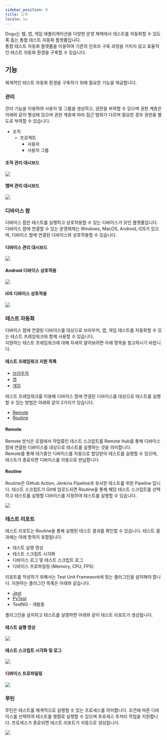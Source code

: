 ```yaml
---
sidebar_position: 0
title: 소개
locale: ko
---
```


Dogu는 웹, 앱, 게임 애플리케이션을 다양한 운영 체제에서 테스트를 자동화할 수 있도록 돕는 통합 테스트 자동화 플랫폼입니다.  
통합 테스트 자동화 플랫폼을 이용하여 기존의 인프라 구축 과정을 거치지 않고 효율적인 테스트 자동화 환경을 구축할 수 있습니다.

## 기능

체계적인 테스트 자동화 환경을 구축하기 위해 필요한 기능을 제공합니다.

### 관리

관리 기능을 이용하여 사용자 및 그룹을 생성하고, 권한을 부여할 수 있으며 권한 계층은 아래와 같이 형성돼 있으며 권한 계층에 따라 접근 범위가 다르며 필요한 경우 권한을 별도로 부여할 수 있습니다.

- 조직
  - 프로젝트
    - 사용자
    - 사용자 그룹

#### 조직 관리 대시보드

<img src="/ko/img/get-started/management-organization.png" />

#### 멤버 관리 대시보드

<img src="/ko/img/get-started/management-member.png" />

### 디바이스 팜

디바이스 팜은 테스트를 실행하고 상호작용할 수 있는 디바이스가 모인 플랫폼입니다. 디바이스 팜에 연결할 수 있는 운영체제는 Windows, MacOS, Android, iOS가 있으며, 디바이스 팜에 연결된 디바이스와 상호작용할 수 있습니다.

#### 디바이스 관리 대시보드

<img src="/ko/img/get-started/device-dashboard.png" />

#### Android 디바이스 상호작용

<img src="/ko/img/get-started/device-android-streaming.gif" />

#### iOS 디바이스 상호작용

<img src="/ko/img/get-started/device-ios-streaming.gif" />

### 테스트 자동화

디바이스 팜에 연결된 디바이스를 대상으로 브라우저, 앱, 게임 테스트를 자동화할 수 있는 테스트 프레임워크와 함께 사용할 수 있습니다.  
지원하는 테스트 프레임워크에 대해 자세히 알아보려면 아래 항목을 참고하시기 바랍니다.

#### 테스트 프레임워크 지원 목록

- [브라우저](/ko/test-automation/browser)
- [앱](/ko/test-automation/mobile)
- [게임](/ko/test-automation/game)

테스트 프레임워크를 이용해 디바이스 팜에 연결된 디바이스를 대상으로 테스트를 실행할 수 있는 방법은 아래와 같이 2가지가 있습니다.

- [Remote](/ko/routine)
- [Routine](/ko/routine)

#### Remote

Remote 방식은 로컬에서 작업중인 테스트 스크립트를 Remote Hub를 통해 디바이스 팜에 연결된 디바이스를 대상으로 테스트를 실행하는 것을 의미합니다.  
Remote를 통해 대기중인 디바이스를 자동으로 할당받아 테스트를 실행할 수 있으며, 테스트가 종료되면 디바이스를 자동으로 반납합니다.

#### Routine

Routine은 Github Action, Jenkins Pipeline과 유사한 테스트를 위한 Pipeline 입니다.
테스트 스크립트가 Git에 업로드되면 Routine을 통해 해당 테스트 스크립트를 선택하고 테스트를 실행할 디바이스를 지정하여 테스트를 실행할 수 있습니다.

<img src="/ko/img/get-started/routine.png" />

### 테스트 리포트

테스트 리포트는 Routine을 통해 실행된 테스트 결과를 확인할 수 있습니다. 테스트 결과에는 아래 항목이 포함됩니다.

- 테스트 실행 영상
- 테스트 스크립트 시각화
- 디바이스 로그 및 테스트 스크립트 로그
- 디바이스 프로파일링 (Memory, CPU, FPS)

리포트를 작성하기 위해서는 Test Unit Framework에 맞는 플러그인을 설치해야 합니다. 지원하는 플러그인 목록은 아래와 같습니다.

- [Jest](/ko/test-report/javascript/jest)
- [PyTest](/ko/test-report/python/pytest)
- TestNG - 개발중

플러그인을 설치하고 테스트를 실행하면 아래와 같이 테스트 리포트가 생성됩니다.

#### 테스트 실행 영상

<img src="/ko/img/get-started/reporting-video.png" />

#### 테스트 스크립트 시각화 및 로그

<img src="/ko/img/get-started/reporting-visualization.png" />

#### 디바이스 프로파일링

<img src="/ko/img/get-started/reporting-profiling.png" />

### 루틴

루틴은 테스트를 체계적으로 실행할 수 있는 프로세스를 의미합니다. 조건에 따른 디바이스를 선택하여 테스트를 병렬로 실행할 수 있으며 프로세스 후처리 작업을 지원합니다. 프로세스가 종료되면 테스트 리포트가 자동으로 생성됩니다.

<img src="/ko/img/get-started/routine.png" />
